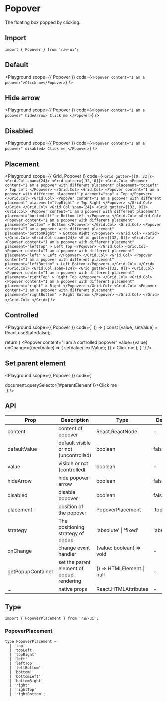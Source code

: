 
# Popover

The floating box popped by clicking.

## Import

```tsx
import { Popover } from 'raw-ui';
```

## Default

<Playground
  scope={{ Popover }}
  code={`
<Popover content="I am a popover">Click me</Popover>
`}
/>

## Hide arrow

<Playground
  scope={{ Popover }}
  code={`
<Popover content="I am a popover" hideArrow>
  Click me
</Popover>
`}
/>

## Disabled

<Playground
  scope={{ Popover }}
  code={`
<Popover content="I am a popover" disabled>
  Click me
</Popover>
`}
/>

## Placement

<Playground
  scope={{ Grid, Popover }}
  code={`
<Grid gutter={[0, 32]}>
  <Grid.Col span={24}>
    <Grid gutter={[32, 0]}>
      <Grid.Col>
        <Popover
          content="I am a popover with different placement"
          placement="topLeft"
        >
          Top Left
        </Popover>
      </Grid.Col>
      <Grid.Col>
        <Popover
          content="I am a popover with different placement"
          placement="top"
        >
          Top
        </Popover>
      </Grid.Col>
      <Grid.Col>
        <Popover
          content="I am a popover with different placement"
          placement="topRight"
        >
          Top Right
        </Popover>
      </Grid.Col>
    </Grid>
  </Grid.Col>
  <Grid.Col span={24}>
    <Grid gutter={[32, 0]}>
      <Grid.Col>
        <Popover
          content="I am a popover with different placement"
          placement="bottomLeft"
        >
          Bottom Left
        </Popover>
      </Grid.Col>
      <Grid.Col>
        <Popover
          content="I am a popover with different placement"
          placement="bottom"
        >
          Bottom
        </Popover>
      </Grid.Col>
      <Grid.Col>
        <Popover
          content="I am a popover with different placement"
          placement="bottomRight"
        >
          Bottom Right
        </Popover>
      </Grid.Col>
    </Grid>
  </Grid.Col>
  <Grid.Col span={24}>
    <Grid gutter={[32, 0]}>
      <Grid.Col>
        <Popover
          content="I am a popover with different placement"
          placement="leftTop"
        >
          Left Top
        </Popover>
      </Grid.Col>
      <Grid.Col>
        <Popover
          content="I am a popover with different placement"
          placement="left"
        >
          Left
        </Popover>
      </Grid.Col>
      <Grid.Col>
        <Popover
          content="I am a popover with different placement"
          placement="leftBottom"
        >
          Left Bottom
        </Popover>
      </Grid.Col>
    </Grid>
  </Grid.Col>
  <Grid.Col span={24}>
    <Grid gutter={[32, 0]}>
      <Grid.Col>
        <Popover
          content="I am a popover with different placement"
          placement="rightTop"
        >
          Right Top
        </Popover>
      </Grid.Col>
      <Grid.Col>
        <Popover
          content="I am a popover with different placement"
          placement="right"
        >
          Right
        </Popover>
      </Grid.Col>
      <Grid.Col>
        <Popover
          content="I am a popover with different placement"
          placement="rightBottom"
        >
          Right Bottom
        </Popover>
      </Grid.Col>
    </Grid>
  </Grid.Col>
</Grid>
`}
/>

## Controlled

<Playground
  scope={{ Popover }}
  code={`
() => {
  const [value, setValue] = React.useState(false);

  return (
    <Popover
      content="I am a controlled popover"
      value={value}
      onChange={(nextValue) => {
        setValue(nextValue);
      }}
    >
      Click me
    </Popover>
  );
}
`}
/>

## Set parent element

<Playground
  scope={{ Popover }}
  code={`
<div
  id="parentElement"
  style={{
    overflowY: 'auto',
    width: '400px',
    height: '200px',
  }}
>
  <div
    style={{
      display: 'flex',
      alignItems: 'center',
      justifyContent: 'center',
      height: '400px',
    }}
  >
    <Popover content="I am a popover" getPopupContainer={() => document.querySelector('#parentElement')}>Click me</Popover>
  </div>
</div>
`}
/>

## API

| Prop              | Description                               | Type                                                   | Default    |
| ----------------- | ----------------------------------------- | ------------------------------------------------------ | ---------- |
| content           | content of popover                        | React.ReactNode                                        | -          |
| defaultValue      | default visible or not (uncontrolled)     | boolean                                                | false      |
| value             | visible or not (controlled)               | boolean                                                | -          |
| hideArrow         | hide popover arrow                        | boolean                                                | false      |
| disabled          | disable popover                           | boolean                                                | false      |
| placement         | position of the popover                   | PopoverPlacement                                       | 'top'      |
| strategy          | The positioning strategy of popup         | 'absolute' \| 'fixed'                                  | 'absolute' |
| onChange          | change event handler                      | (value: boolean) => void                               | -          |
| getPopupContainer | set the parent element of popup rendering | () => HTMLElement \| null                              | -          |
| ...               | native props                              | React.HTMLAttributes                                   | -          |

## Type

```tsx
import { PopoverPlacement } from 'raw-ui';
```

### PopoverPlacement

```tsx
type PopoverPlacement =
  | 'top'
  | 'topLeft'
  | 'topRight'
  | 'left'
  | 'leftTop'
  | 'leftBottom'
  | 'bottom'
  | 'bottomLeft'
  | 'bottomRight'
  | 'right'
  | 'rightTop'
  | 'rightBottom';
```
